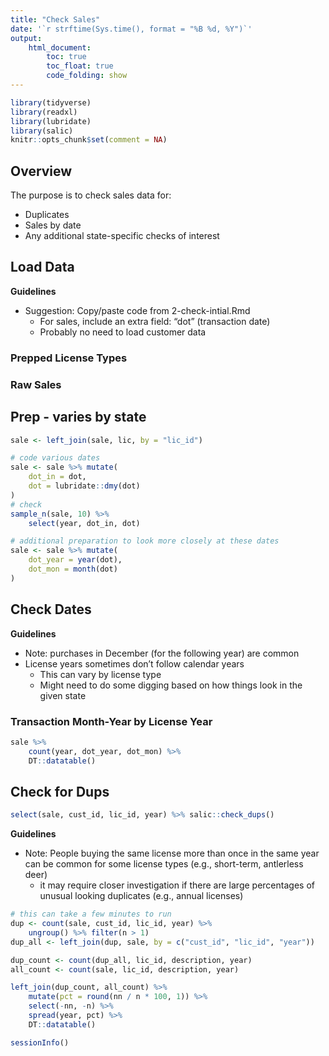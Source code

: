 ```yaml
---
title: "Check Sales"
date: '`r strftime(Sys.time(), format = "%B %d, %Y")`'
output: 
    html_document:
        toc: true
        toc_float: true
        code_folding: show
---
```


```r
library(tidyverse)
library(readxl)
library(lubridate)
library(salic)
knitr::opts_chunk$set(comment = NA)
```

## Overview

The purpose is to check sales data for:

- Duplicates
- Sales by date
- Any additional state-specific checks of interest

## Load Data

**Guidelines**

- Suggestion: Copy/paste code from 2-check-intial.Rmd
    + For sales, include an extra field: "dot" (transaction date)
    + Probably no need to load customer data

### Prepped License Types

### Raw Sales

## Prep - varies by state

```r
sale <- left_join(sale, lic, by = "lic_id")

# code various dates
sale <- sale %>% mutate(
    dot_in = dot,
    dot = lubridate::dmy(dot)
)
# check
sample_n(sale, 10) %>%
    select(year, dot_in, dot)
```

```r
# additional preparation to look more closely at these dates
sale <- sale %>% mutate(
    dot_year = year(dot),
    dot_mon = month(dot)
)
```

## Check Dates 

**Guidelines**

- Note: purchases in December (for the following year) are common
- License years sometimes don't follow calendar years
    + This can vary by license type
    + Might need to do some digging based on how things look in the given state

### Transaction Month-Year by License Year

```r
sale %>%
    count(year, dot_year, dot_mon) %>% 
    DT::datatable()
```

## Check for Dups

```r
select(sale, cust_id, lic_id, year) %>% salic::check_dups()
```

**Guidelines**

- Note: People buying the same license more than once in the same year can be common for some license types (e.g., short-term, antlerless deer)
    + it may require closer investigation if there are large percentages of unusual looking duplicates (e.g., annual licenses)
    
```r
# this can take a few minutes to run
dup <- count(sale, cust_id, lic_id, year) %>% 
    ungroup() %>% filter(n > 1)
dup_all <- left_join(dup, sale, by = c("cust_id", "lic_id", "year"))

dup_count <- count(dup_all, lic_id, description, year)
all_count <- count(sale, lic_id, description, year)

left_join(dup_count, all_count) %>%
    mutate(pct = round(nn / n * 100, 1)) %>%
    select(-nn, -n) %>%
    spread(year, pct) %>%
    DT::datatable()
```

```r
sessionInfo()
```
